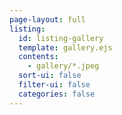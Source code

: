 ```yaml
---
page-layout: full
listing:
  id: listing-gallery
  template: gallery.ejs
  contents:
    - gallery/*.jpeg
  sort-ui: false
  filter-ui: false
  categories: false
---
```


::: {#listing-gallery}
:::
